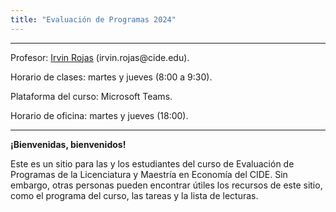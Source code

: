 ```yaml
---
title: "Evaluación de Programas 2024"
---
```


---

Profesor: [Irvin Rojas](https://rojasirvin.github.io/){target="_blank"} (irvin.rojas\@cide.edu).

Horario de clases: martes y jueves (8:00 a 9:30).

Plataforma del curso: Microsoft Teams.

Horario de oficina: martes y jueves (18:00).

---

**¡Bienvenidas, bienvenidos!**

Este es un sitio para las y los estudiantes del curso de Evaluación de Programas de la Licenciatura y Maestría en Economía del CIDE. Sin embargo, otras personas pueden encontrar útiles los recursos de este sitio, como el programa del curso, las tareas y la lista de lecturas.

